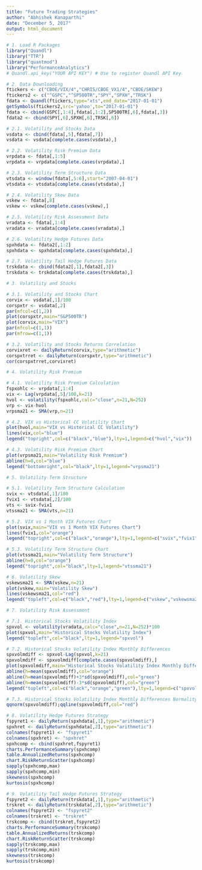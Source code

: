 ```yaml
---
title: "Future Trading Strategies"
author: "Abhishek Kanaparthi"
date: "December 5, 2017"
output: html_document
---
```


```r
# 1. Load R Packages
library("Quandl")
library("TTR")
library("quantmod")
library("PerformanceAnalytics")
# Quandl.api_key("YOUR API KEY") # Use to register Quandl API Key

# 2. Data Downloading
ftickers <- c("CBOE/VIX/4","CHRIS/CBOE_VX1/4","CBOE/SKEW")
ftickers2 <- c("^GSPC","^SP500TR","SPY","SPXH","TRSK")
fdata <- Quandl(ftickers,type="xts",end_date="2017-01-01")
getSymbols(ftickers2,src='yahoo',to="2017-01-01")
fdata <- cbind(GSPC[,1:4],fdata[,1:2],SP500TR[,6],fdata[,3])
fdata2 <- cbind(SPY[,6],SPXH[,6],TRSK[,6])

# 2.1. Volatility and Stocks Data
vsdata <- cbind(fdata[,5],fdata[,7])
vsdata <- vsdata[complete.cases(vsdata),]

# 2.2. Volatility Risk Premium Data
vrpdata <- fdata[,1:5]
vrpdata <- vrpdata[complete.cases(vrpdata),]

# 2.3. Volatility Term Structure Data
vtsdata <- window(fdata[,5:6],start="2007-04-01")
vtsdata <- vtsdata[complete.cases(vtsdata),]

# 2.4. Volatility Skew Data
vskew <- fdata[,8]
vskew <- vskew[complete.cases(vskew),]

# 2.5. Volatility Risk Assessment Data
vradata <- fdata[,1:4]
vradata <- vradata[complete.cases(vradata),]

# 2.6. Volatility Hedge Futures Data
spxhdata <- fdata2[,1:2]
spxhdata <- spxhdata[complete.cases(spxhdata),]

# 2.7. Volatility Tail Hedge Futures Data
trskdata <- cbind(fdata2[,1],fdata2[,3])
trskdata <- trskdata[complete.cases(trskdata),]

# 3. Volatility and Stocks

# 3.1. Volatility and Stocks Chart
corvix <- vsdata[,1]/100
corspxtr <- vsdata[,2]
par(mfcol=c(1,2))
plot(corspxtr,main="S&P500TR")
plot(corvix,main="VIX")
par(mfcol=c(1,1))
par(mfrow=c(1,1))

# 3.2. Volatility and Stocks Returns Correlation
corvixret <- dailyReturn(corvix,type="arithmetic")
corspxtrret <- dailyReturn(corspxtr,type="arithmetic")
cor(corspxtrret,corvixret)

# 4. Volatility Risk Premium

# 4.1. Volatility Risk Premium Calculation
fspxohlc <- vrpdata[,1:4]
vix <- Lag(vrpdata[,5]/100,k=21)
hvol <- volatility(fspxohlc,calc="close",n=21,N=252)
vrp <- vix-hvol
vrpsma21 <- SMA(vrp,n=21)

# 4.2. VIX vs Historical CC Volatility Chart
plot(hvol,main="VIX vs Historical CC Volatility")
lines(vix,col="blue")
legend("topright",col=c("black","blue"),lty=1,legend=c("hvol","vix"))

# 4.3. Volatility Risk Premium Chart
plot(vrpsma21,main="Volatility Risk Premium")
abline(h=0,col="blue")
legend("bottomright",col="black",lty=1,legend="vrpsma21")

# 5. Volatility Term Structure

# 5.1. Volatility Term Structure Calculation
svix <- vtsdata[,1]/100
fvix1 <- vtsdata[,2]/100
vts <- svix-fvix1
vtssma21 <- SMA(vts,n=21)

# 5.2. VIX vs 1 Month VIX Futures Chart
plot(svix,main="VIX vs 1 Month VIX Futures Chart")
lines(fvix1,col="orange")
legend("topright",col=c("black","orange"),lty=1,legend=c("svix","fvix1"))

# 5.3. Volatility Term Structure Chart
plot(vtssma21,main="Volatility Term Structure")
abline(h=0,col="orange")
legend("topright",col="black",lty=1,legend="vtssma21")

# 6. Volatility Skew
vskewsma21 <- SMA(vskew,n=21)
plot(vskew,main="Volatility Skew")
lines(vskewsma21,col="red")
legend("topleft",col=c("black","red"),lty=1,legend=c("vskew","vskewsma21"))

# 7. Volatility Risk Assessment

# 7.1. Historical Stocks Volatility Index
spxvol <- volatility(vradata,calc="close",n=21,N=252)*100
plot(spxvol,main="Historical Stocks Volatility Index")
legend("topleft",col="black",lty=1,legend="spxvol")

# 7.2. Historical Stocks Volatility Index Monthly Differences
spxvolmdiff <- spxvol-Lag(spxvol,k=21)
spxvolmdiff <- spxvolmdiff[complete.cases(spxvolmdiff),]
plot(spxvolmdiff,main="Historical Stocks Volatility Index Monthly Differences")
abline(h=mean(spxvolmdiff),col="orange")
abline(h=mean(spxvolmdiff)+3*sd(spxvolmdiff),col="green")
abline(h=mean(spxvolmdiff)-3*sd(spxvolmdiff),col="green")
legend("topleft",col=c("black","orange","green"),lty=1,legend=c("spxvolmdiff","mean","+/- 3 stdev"),cex=0.75)

# 7.3. Historical Stocks Volatility Index Monthly Differences Normality
qqnorm(spxvolmdiff);qqline(spxvolmdiff,col="red")

# 8. Volatility Hedge Futures Strategy
fspyret1 <- dailyReturn(spxhdata[,1],type="arithmetic")
spxhret <- dailyReturn(spxhdata[,2],type="arithmetic")
colnames(fspyret1) <- "fspyret1"
colnames(spxhret) <- "spxhret"
spxhcomp <- cbind(spxhret,fspyret1)
charts.PerformanceSummary(spxhcomp)
table.AnnualizedReturns(spxhcomp)
chart.RiskReturnScatter(spxhcomp)
sapply(spxhcomp,max)
sapply(spxhcomp,min)
skewness(spxhcomp)
kurtosis(spxhcomp)

# 9. Volatility Tail Hedge Futures Strategy
fspyret2 <- dailyReturn(trskdata[,1],type="arithmetic")
trskret <- dailyReturn(trskdata[,2],type="arithmetic")
colnames(fspyret2) <- "fspyret2"
colnames(trskret) <- "trskret"
trskcomp <- cbind(trskret,fspyret2)
charts.PerformanceSummary(trskcomp)
table.AnnualizedReturns(trskcomp)
chart.RiskReturnScatter(trskcomp)
sapply(trskcomp,max)
sapply(trskcomp,min)
skewness(trskcomp)
kurtosis(trskcomp)
```


